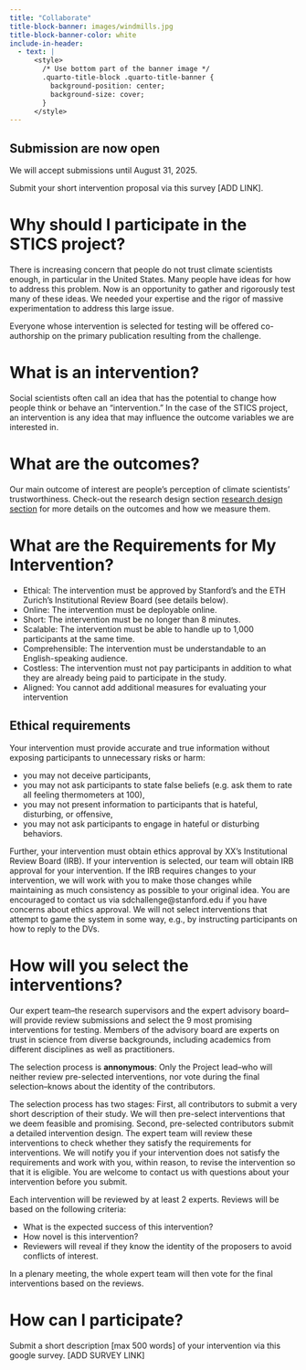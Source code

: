 ```yaml
---
title: "Collaborate"
title-block-banner: images/windmills.jpg
title-block-banner-color: white
include-in-header:
  - text: |
      <style>
        /* Use bottom part of the banner image */
        .quarto-title-block .quarto-title-banner {
          background-position: center;
          background-size: cover;
        }
      </style>
---
```


::: {.callout-note}
## Submission are now open

We will accept submissions until August 31, 2025. 

Submit your short intervention proposal via this survey [ADD LINK].
:::

# Why should I participate in the STICS project?

There is increasing concern that people do not trust climate scientists enough, in particular in the United States. Many people have ideas for how to address this problem. Now is an opportunity to gather and rigorously test many of these ideas. We needed your expertise and the rigor of massive experimentation to address this large issue.

Everyone whose intervention is selected for testing will be offered co-authorship on the primary publication resulting from the challenge. 

# What is an intervention? 

Social scientists often call an idea that has the potential to change how people think or behave an "intervention." In the case of the STICS project, an intervention is any idea that may influence the outcome variables we are interested in. 

# What are the outcomes?

Our main outcome of interest are people's perception of climate scientists' trustworthiness. Check-out the research design section [research design section](research_design.qmd) for more details on the outcomes and how we measure them. 

# What are the Requirements for My Intervention?

- Ethical: The intervention must be approved by Stanford's and the ETH Zurich's Institutional Review Board (see details below).
- Online: The intervention must be deployable online.
- Short: The intervention must be no longer than 8 minutes.
- Scalable: The intervention must be able to handle up to 1,000 participants at the same
time.
- Comprehensible: The intervention must be understandable to an English-speaking
audience.
- Costless: The intervention must not pay participants in addition to what they are
already being paid to participate in the study.
- Aligned: You cannot add additional measures for evaluating your intervention

::: {.callout-tip}
## Ethical requirements

Your intervention must provide accurate and true information without exposing participants
to unnecessary risks or harm:

- you may not deceive participants,
- you may not ask participants to state false beliefs (e.g. ask them to rate all feeling
thermometers at 100),
- you may not present information to participants that is hateful, disturbing, or
offensive,
- you may not ask participants to engage in hateful or disturbing behaviors.

Further, your intervention must obtain ethics approval by XX's Institutional Review
Board (IRB). If your intervention is selected, our team will obtain IRB approval for your
intervention. If the IRB requires changes to your intervention, we will work with you to make
those changes while maintaining as much consistency as possible to your original idea. You
are encouraged to contact us via sdchallenge@stanford.edu if you have concerns about
ethics approval. We will not select interventions that attempt to game the system in some
way, e.g., by instructing participants on how to reply to the DVs.
:::

# How will you select the interventions?

Our expert team--the research supervisors and the expert advisory board--will provide review submissions and select the 9 most promising interventions for testing. Members of the advisory board are experts on trust in science from diverse backgrounds, including academics from different disciplines as well as practitioners. 

The selection process is **annonymous**: Only the Project lead--who will neither review pre-selected interventions, nor vote during the final selection--knows about the identity of the contributors.

The selection process has two stages: First, all contributors to submit a very short description of their study. We will then pre-select interventions that we deem feasible and promising. Second, pre-selected contributors submit a detailed intervention design. The expert team will review these interventions to check whether they satisfy the requirements for interventions. We will notify you if your intervention does not satisfy the requirements and work with you, within reason, to revise the intervention so that it is eligible. You are welcome to contact us with questions about your intervention before you submit. 

Each intervention will be reviewed by at least 2 experts. Reviews will be based on the following criteria:

- What is the expected success of this intervention?
- How novel is this intervention? 
- Reviewers will reveal if they know the identity of the proposers to avoid conflicts of interest.

In a plenary meeting, the whole expert team will then vote for the final interventions based on the reviews. 

# How can I participate?

Submit a short description [max 500 words] of your intervention via this google survey. [ADD SURVEY LINK]

